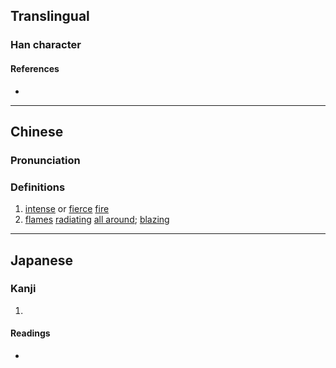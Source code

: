 {{character info}}
==Translingual==

===Han character===
{{Han char|rn=86|rad=火|as=09|sn=13|four=96815|canj=FAHM|ids=⿰火星}}

====References====
* {{Han ref|kx=0676.060|dkj=19180|dj=1087.110|hdz=32217.040|uh=714B|ud=29003|bh=DE7A|bd=56954}}

----

==Chinese==
{{zh-forms}}

===Pronunciation===
{{zh-pron
|m=xīng
|c=sing1
|mn=seng
|mc=
|oc=
|ma=
|cat=n
}}

===Definitions===
{{zh-hanzi}}

# [[intense]] or [[fierce]] [[fire]]
# [[flame]]s [[radiating]] [[all around]]; [[blazing]]

----

==Japanese==

===Kanji===
{{ja-kanji|grade=|rs=火09}}

# {{rfdef|ja|sort=火09}}

====Readings====
* {{ja-readings|on=[[せい]] (sei), [[しょう]] (shō)|kun=[[あつい]] (atsui)}}